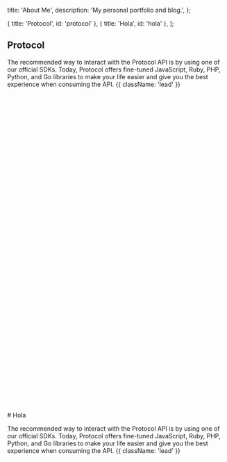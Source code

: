 
  title: 'About Me',
  description: 'My personal portfolio and blog.',
};

  { title: 'Protocol', id: 'protocol' },
  { title: 'Hola', id: 'hola' },
];

<Section id={sections[0].id}>

# Protocol

The recommended way to interact with the Protocol API is by using one of our official SDKs. Today, Protocol offers fine-tuned JavaScript, Ruby, PHP, Python, and Go libraries to make your life easier and give you the best experience when consuming the API. {{ className: 'lead' }}

</Section>
<br/>
<br/>
<br/>
<br/>
<br/>
<br/>
<br/>
<br/>
<br/>
<br/>
<br/>
<br/>
<br/>
<br/>
<br/>
<br/>
<br/>
<br/>
<br/>
<br/>
<br/>
<br/>
<br/>
<br/>
<br/>
<br/>
<br/>
<br/>
<br/>
<br/>
<br/>
<br/>
<br/>
<br/>
<br/>
<br/>
<br/>
<br/>
<br/>
<br/>
<br/>
<br/>
<br/>
<Section id={sections[1].id}>
# Hola

The recommended way to interact with the Protocol API is by using one of our official SDKs. Today, Protocol offers fine-tuned JavaScript, Ruby, PHP, Python, and Go libraries to make your life easier and
give you the best experience when consuming the API. {{ className: 'lead' }}

</Section>
